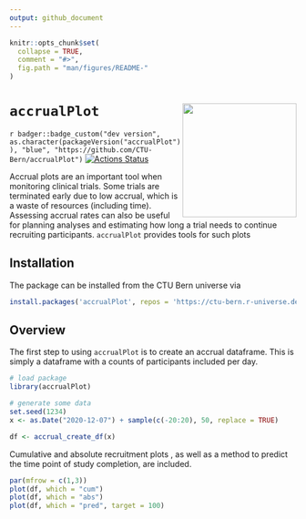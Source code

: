 ```yaml
---
output: github_document
---
```


<!-- README.md is generated from README.Rmd. Please edit that file -->

```r
knitr::opts_chunk$set(
  collapse = TRUE,
  comment = "#>",
  fig.path = "man/figures/README-"
)
```

# `accrualPlot` <img src='man/figures/sticker.png' align="right" height="200">


<!-- [![](https://www.r-pkg.org/badges/version/accrualPlot?color=green)](https://cran.r-project.org/package=accrualPlot)  -->
`r badger::badge_custom("dev version", as.character(packageVersion("accrualPlot")), "blue", "https://github.com/CTU-Bern/accrualPlot")`
[![Actions Status](https://github.com/CTU-Bern/accrualPlot/workflows/R-CMD-check/badge.svg)](https://github.com/CTU-Bern/accrualPlot/actions)
<!-- ![travis](https://travis-ci.com/CTU-Bern/presize.svg?branch=master) -->
<!-- [![AppVeyor Build Status](https://ci.appveyor.com/api/projects/status/github/CTU-Bern/presize?branch=master&svg=true)](https://ci.appveyor.com/project/CTU-Bern/presize) -->
<!-- [![codecov](https://codecov.io/github/CTU-Bern/accrualPlot/branch/master/graphs/badge.svg)](https://codecov.io/github/CTU-Bern/accrualPlot) -->

Accrual plots are an important tool when monitoring clinical trials. Some trials are terminated early due to low accrual, which is a waste of resources (including time). Assessing accrual rates can also be useful for planning analyses and estimating how long a trial needs to continue recruiting participants.  `accrualPlot` provides tools for such plots

## Installation

<!-- `accrualPlot` can be installed from CRAN in the usual manner: -->

The package can be installed from the CTU Bern universe via

```r
install.packages('accrualPlot', repos = 'https://ctu-bern.r-universe.dev')
```


## Overview
The first step to using `accrualPlot` is to create an accrual dataframe. This is simply a dataframe with a counts of participants included per day.

```r
# load package
library(accrualPlot)

# generate some data
set.seed(1234)
x <- as.Date("2020-12-07") + sample(c(-20:20), 50, replace = TRUE)

df <- accrual_create_df(x)

```

Cumulative and absolute recruitment plots , as well as a method to predict the time point of study completion, are included.

```r
par(mfrow = c(1,3))
plot(df, which = "cum")
plot(df, which = "abs")
plot(df, which = "pred", target = 100)
```

